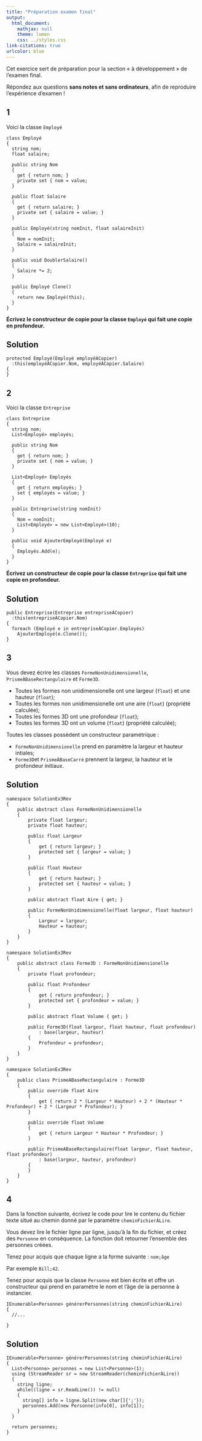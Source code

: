 ```yaml
---
title: "Préparation examen final"
output:
  html_document:
    mathjax: null
    theme: lumen
    css: ../styles.css
link-citations: true
urlcolor: blue
---
```


Cet exercice sert de préparation pour la section « à développement » de l'examen final.

Répondez aux questions **sans notes et sans ordinateurs**, afin de reproduire l'expérience d'examen !

## 1
Voici la classe `Employé`

```
class Employé
{
  string nom;
  float salaire;
  
  public string Nom 
  {
    get { return nom; }
    private set { nom = value;
  }
  
  public float Salaire
  {
    get { return salaire; }
    private set { salaire = value; }
  }
  
  public Employé(string nomInit, float salaireInit)
  {
    Nom = nomInit;
    Salaire = salaireInit;
  }
  
  public void DoublerSalaire()
  {
    Salaire *= 2;
  }
  
  public Employé Clone()
  {
    return new Employé(this);
  }
}
```

**Écrivez le constructeur de copie pour la classe `Employé` qui fait une copie en profondeur.**

## Solution
```
protected Employé(Employé employéÀCopier)
  :this(employéÀCopier.Nom, employéÀCopier.Salaire)
{
}
```

## 2
Voici la classe `Entreprise`

```
class Entreprise
{
  string nom;
  List<Employé> employés;
  
  public string Nom
  {
    get { return nom; }
    private set { nom = value; }
  }
  
  List<Employé> Employés
  {
    get { return employés; }
    set { employés = value; }
  }
  
  public Entreprise(string nomInit)
  {
    Nom = nomInit;
    List<Employé> = new List<Employé>(10);
  }
  
  public void AjouterEmployé(Employé e)
  {
    Employés.Add(e);
  }
}
```

**Écrivez un constructeur de copie pour la classe `Entreprise` qui fait une copie en profondeur.**

## Solution
```
public Entreprise(Entreprise entrepriseÀCopier)
  :this(entrepriseÀCopier.Nom)
{
  foreach (Employé e in entrepriseÀCopier.Employés)
    AjouterEmployé(e.Clone());
}
```

## 3
Vous devez écrire les classes `FormeNonUnidimensionelle`, `PrismeÀBaseRectangulaire` et `Forme3D`.

* Toutes les formes non unidimensionelle ont une largeur (`float`) et une hauteur (`float`);
* Toutes les formes non unidimensionelle ont une aire (`float`) (propriété calculée);
* Toutes les formes 3D ont une profondeur (`float`);
* Toutes les formes 3D ont un volume (`float`) (propriété calculée);

Toutes les classes possèdent un constructeur paramétrique :

* `FormeNonUnidimensionelle` prend en paramètre la largeur et hauteur intiales;
* `Forme3D `et `PrismeÀBaseCarré` prennent la largeur, la hauteur et le profondeur initiaux.

## Solution
```
namespace SolutionEx3Rev
{
    public abstract class FormeNonUnidimensionelle
    {
        private float largeur;
        private float hauteur;

        public float Largeur
        {
            get { return largeur; }
            protected set { largeur = value; }
        }

        public float Hauteur
        {
            get { return hauteur; }
            protected set { hauteur = value; }
        }

        public abstract float Aire { get; }

        public FormeNonUnidimensionelle(float largeur, float hauteur)
        {
            Largeur = largeur;
            Hauteur = hauteur;
        }
    }
}

namespace SolutionEx3Rev
{
    public abstract class Forme3D : FormeNonUnidimensionelle
    {
        private float profondeur;

        public float Profondeur
        {
            get { return profondeur; }
            protected set { profondeur = value; }
        }

        public abstract float Volume { get; }

        public Forme3D(float largeur, float hauteur, float profondeur)
            : base(largeur, hauteur)
        {
            Profondeur = profondeur;
        }
    }
}

namespace SolutionEx3Rev
{
    public class PrismeABaseRectangulaire : Forme3D
    {
        public override float Aire
        {
            get { return 2 * (Largeur * Hauteur) + 2 * (Hauteur * Profondeur) + 2 * (Largeur * Profondeur); }
        }

        public override float Volume
        {
            get { return Largeur * Hauteur * Profondeur; }
        }
        
        public PrismeABaseRectangulaire(float largeur, float hauteur, float profondeur)
            : base(largeur, hauteur, profondeur)
        {
        }
    }
}
```

## 4
Dans la fonction suivante, écrivez le code pour lire le contenu du fichier texte situé au chemin donné par le paramètre `cheminFichierÀLire`.

Vous devez lire le fichier ligne par ligne, jusqu'à la fin du fichier, et créez des `Personne` en conséquence. La fonction doit retourner l'ensemble des personnes créées.

Tenez pour acquis que chaque ligne a la forme suivante :
`nom;âge`

Par exemple `Bill;42`.

Tenez pour acquis que la classe `Personne` est bien écrite et offre un constructeur qui prend en paramètre le nom et l'âge de la personne à instancier.

```
IEnumerable<Personne> générerPersonnes(string cheminFichierÀLire)
{
  //...

}
```

## Solution
```
IEnumerable<Personne> générerPersonnes(string cheminFichierÀLire)
{
  List<Personne> personnes = new List<Personne>(1);
  using (StreamReader sr = new StreamReader(cheminFichierÀLire))
  {
    string ligne;
    while((ligne = sr.ReadLine()) != null)
    {
      string[] info = ligne.Split(new char[]{';'});
      personnes.Add(new Personne(info[0], info[1]);
    }
  }
  
  return personnes;
}
```
